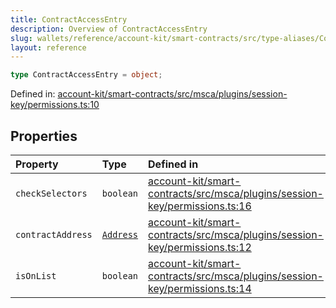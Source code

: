 ```yaml
---
title: ContractAccessEntry
description: Overview of ContractAccessEntry
slug: wallets/reference/account-kit/smart-contracts/src/type-aliases/ContractAccessEntry
layout: reference
---
```


```ts
type ContractAccessEntry = object;
```

Defined in: [account-kit/smart-contracts/src/msca/plugins/session-key/permissions.ts:10](https://github.com/alchemyplatform/aa-sdk/blob/49e74eee8606f480b200b4612d00d950da8a8742/account-kit/smart-contracts/src/msca/plugins/session-key/permissions.ts#L10)

## Properties

| Property                                     | Type                                                              | Defined in                                                                                                                                                                                                                                        |
| :------------------------------------------- | :---------------------------------------------------------------- | :------------------------------------------------------------------------------------------------------------------------------------------------------------------------------------------------------------------------------------------------ |
| <a id="checkselectors" /> `checkSelectors`   | `boolean`                                                         | [account-kit/smart-contracts/src/msca/plugins/session-key/permissions.ts:16](https://github.com/alchemyplatform/aa-sdk/blob/49e74eee8606f480b200b4612d00d950da8a8742/account-kit/smart-contracts/src/msca/plugins/session-key/permissions.ts#L16) |
| <a id="contractaddress" /> `contractAddress` | [`Address`](../../../../aa-sdk/core/src/type-aliases/Address.mdx) | [account-kit/smart-contracts/src/msca/plugins/session-key/permissions.ts:12](https://github.com/alchemyplatform/aa-sdk/blob/49e74eee8606f480b200b4612d00d950da8a8742/account-kit/smart-contracts/src/msca/plugins/session-key/permissions.ts#L12) |
| <a id="isonlist" /> `isOnList`               | `boolean`                                                         | [account-kit/smart-contracts/src/msca/plugins/session-key/permissions.ts:14](https://github.com/alchemyplatform/aa-sdk/blob/49e74eee8606f480b200b4612d00d950da8a8742/account-kit/smart-contracts/src/msca/plugins/session-key/permissions.ts#L14) |
